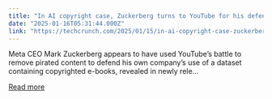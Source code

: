 ```yaml
---
title: "In AI copyright case, Zuckerberg turns to YouTube for his defense"
date: "2025-01-16T05:31:44.000Z"
link: "https://techcrunch.com/2025/01/15/in-ai-copyright-case-zuckerberg-turns-to-youtube-for-his-defense/"
---
```


Meta CEO Mark Zuckerberg appears to have used YouTube&#8217;s battle to remove pirated content to defend his own company&#8217;s use of a dataset containing copyrighted e-books, revealed in newly rele...

[Read more](https://techcrunch.com/2025/01/15/in-ai-copyright-case-zuckerberg-turns-to-youtube-for-his-defense/)
